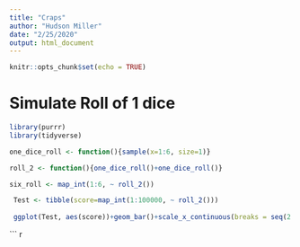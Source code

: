 ```yaml
---
title: "Craps"
author: "Hudson Miller"
date: "2/25/2020"
output: html_document
---
```


```r
knitr::opts_chunk$set(echo = TRUE)
```


# Simulate Roll of 1 dice
``` r
library(purrr)
library(tidyverse)

one_dice_roll <- function(){sample(x=1:6, size=1)}

roll_2 <- function(){one_dice_roll()+one_dice_roll()}

six_roll <- map_int(1:6, ~ roll_2())

 Test <- tibble(score=map_int(1:100000, ~ roll_2()))
 
 ggplot(Test, aes(score))+geom_bar()+scale_x_continuous(breaks = seq(2:13))
```

``` r
